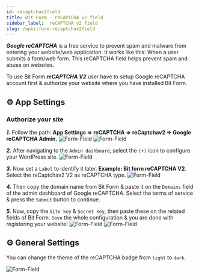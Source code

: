 ```yaml
---
id: recaptchav2field
title: Bit Form - reCAPTCHA v2 field
sidebar_label:  reCAPTCHA v2 field
slug: /wpbitform-recaptchav2field
---
```


***Google reCAPTCHA*** is a free service to prevent spam and malware from entering your website/web application. It works like this: When a user submits a form/web form. This reCAPTCHA  field helps prevent spam and abuse on websites. 

To use Bit Form ***reCAPTCHA V2*** user have to setup  Google reCAPTCHA account first & authorize your website where you have installed Bit Form.

## ⚙ App Settings 

###  Authorize your site

***1.*** Follow the path: **App Settings => reCAPTCHA => reCaptchav2 => Google reCAPTCHA Admin.**
<Image
  src="Field-Types/App-Settings-recaptchav2-Bit-Form"
  alt="Form-Field"
  w="1900"
  h="300"
/>
<Image
  src="Field-Types/recaptchav2--admin-Bit-Form"
  alt="Form-Field"
  w="1200"
  h="300"
/>

***2.*** After navigating to the `Admin dashboard`, select the `(+)` icon to configure your WordPress site.
<Image
  src="Field-Types/reCAPTCHA3-Bit-Form"
  alt="Form-Field"
  w="1900"
  h="300"
/>

***3.*** Now set a `Label` to identify it later. **Example: Bit form reCAPTCHA V2**. Select the reCaptchav2 V2 as reCAPTCHA type.
<Image
  src="Field-Types/reCAPTCHA4-Bit-Form"
  alt="Form-Field"
  w="1900"
  h="350"
/>

***4.*** Then copy the domain name from Bit Form & paste it on the `Domains` field of the admin dashboard of Google reCAPTCHA. Select the terms of service & press the `Submit` button to continue.

***5.*** Now, copy the `Site key` & `Secret key`, then paste these on the related fields of Bit Form. `Save` the whole configuration & you are done with registering your website!
<Image
  src="Field-Types/reCAPTCHA5-Bit-Form"
  alt="Form-Field"
  w="1900"
  h="320"
/>
<Image
  src="Field-Types/recaptchav2-secret-key-Bit-Form"
  alt="Form-Field"
  w="1900"
  h="250"
/>

## ⚙ General Settings 
You can change the theme of the reCAPTCHA badge from `light` to `dark`.

<Image
  src="Field-Types/reCAPTCHA_General-settings-Bit-Form"
  alt="Form-Field"
  w="1918"
  h="230"
/>


